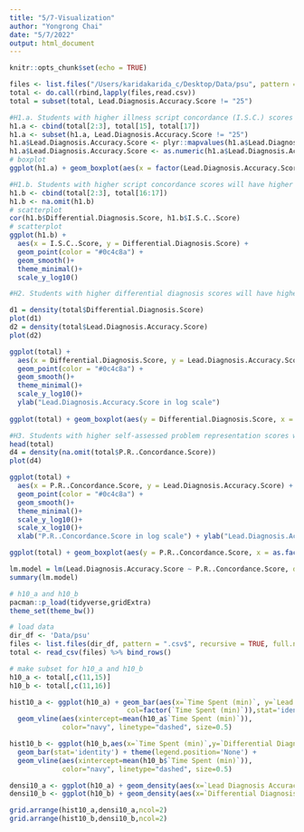 ```yaml
---
title: "5/7-Visualization"
author: "Yongrong Chai"
date: "5/7/2022"
output: html_document
---
```


```r
knitr::opts_chunk$set(echo = TRUE)
```


```r
files <- list.files("/Users/karidakarida_c/Desktop/Data/psu", pattern = ".csv$", recursive = TRUE, full.names = TRUE)
total <- do.call(rbind,lapply(files,read.csv))
total = subset(total, Lead.Diagnosis.Accuracy.Score != "25")
```

```r
#H1.a. Students with higher illness script concordance (I.S.C.) scores will have higher lead diagnosis accuracy. 
h1.a <- cbind(total[2:3], total[15], total[17])
h1.a <- subset(h1.a, Lead.Diagnosis.Accuracy.Score != "25")
h1.a$Lead.Diagnosis.Accuracy.Score <- plyr::mapvalues(h1.a$Lead.Diagnosis.Accuracy.Score, from = c("0","50","100"), to = c(1,2,3))
h1.a$Lead.Diagnosis.Accuracy.Score <- as.numeric(h1.a$Lead.Diagnosis.Accuracy.Score)
# boxplot
ggplot(h1.a) + geom_boxplot(aes(x = factor(Lead.Diagnosis.Accuracy.Score), y = I.S.C..Score))
```


```r
#H1.b. Students with higher script concordance scores will have higher differential diagnosis accuracy.
h1.b <- cbind(total[2:3], total[16:17])
h1.b <- na.omit(h1.b)
# scatterplot
cor(h1.b$Differential.Diagnosis.Score, h1.b$I.S.C..Score)
# scatterplot
ggplot(h1.b) +
  aes(x = I.S.C..Score, y = Differential.Diagnosis.Score) +
  geom_point(color = "#0c4c8a") +
  geom_smooth()+
  theme_minimal()+
  scale_y_log10()
```

```r
#H2. Students with higher differential diagnosis scores will have higher diagnostic accuracy scores.

d1 = density(total$Differential.Diagnosis.Score)
plot(d1)
d2 = density(total$Lead.Diagnosis.Accuracy.Score)
plot(d2)

ggplot(total) +
  aes(x = Differential.Diagnosis.Score, y = Lead.Diagnosis.Accuracy.Score) +
  geom_point(color = "#0c4c8a") +
  geom_smooth()+
  theme_minimal()+ 
  scale_y_log10()+
  ylab("Lead.Diagnosis.Accuracy.Score in log scale")
  
ggplot(total) + geom_boxplot(aes(y = Differential.Diagnosis.Score, x = as.factor(Lead.Diagnosis.Accuracy.Score)))

```
```r
#H3. Students with higher self-assessed problem representation scores will have higher diagnostic accuracy scores.
head(total)
d4 = density(na.omit(total$P.R..Concordance.Score))
plot(d4)

ggplot(total) +
  aes(x = P.R..Concordance.Score, y = Lead.Diagnosis.Accuracy.Score) +
  geom_point(color = "#0c4c8a") +
  geom_smooth()+
  theme_minimal()+ 
  scale_y_log10()+
  scale_x_log10()+
  xlab("P.R..Concordance.Score in log scale") + ylab("Lead.Diagnosis.Accuracy.Score in log scale")

ggplot(total) + geom_boxplot(aes(y = P.R..Concordance.Score, x = as.factor(Lead.Diagnosis.Accuracy.Score)))

```
```r
lm.model = lm(Lead.Diagnosis.Accuracy.Score ~ P.R..Concordance.Score, data = total)
summary(lm.model)
```

```r
# h10_a and h10_b
pacman::p_load(tidyverse,gridExtra)
theme_set(theme_bw())

# load data
dir_df <- 'Data/psu'
files <- list.files(dir_df, pattern = ".csv$", recursive = TRUE, full.names = TRUE)
total <- read_csv(files) %>% bind_rows()

# make subset for h10_a and h10_b
h10_a <- total[,c(11,15)]
h10_b <- total[,c(11,16)]

hist10_a <- ggplot(h10_a) + geom_bar(aes(x=`Time Spent (min)`, y=`Lead Diagnosis Accuracy Score`,
                             col=factor(`Time Spent (min)`)),stat='identity') + theme(legend.position='None') +
  geom_vline(aes(xintercept=mean(h10_a$`Time Spent (min)`)), 
             color="navy", linetype="dashed", size=0.5)

hist10_b <- ggplot(h10_b,aes(x=`Time Spent (min)`,y=`Differential Diagnosis Score`,col=factor(`Time Spent (min)`))) + 
  geom_bar(stat='identity') + theme(legend.position='None') + 
  geom_vline(aes(xintercept=mean(h10_b$`Time Spent (min)`)), 
             color="navy", linetype="dashed", size=0.5)

densi10_a <- ggplot(h10_a) + geom_density(aes(x=`Lead Diagnosis Accuracy Score`))
densi10_b <- ggplot(h10_b) + geom_density(aes(x=`Differential Diagnosis Score`))

grid.arrange(hist10_a,densi10_a,ncol=2)
grid.arrange(hist10_b,densi10_b,ncol=2)
```




